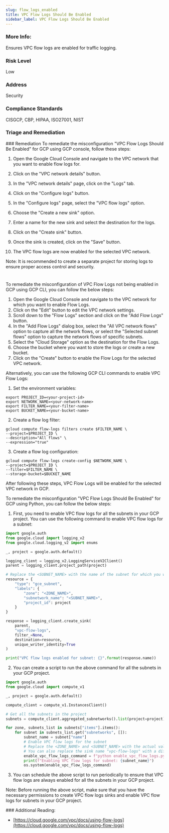```yaml
---
slug: flow_logs_enabled
title: VPC Flow Logs Should Be Enabled
sidebar_label: VPC Flow Logs Should Be Enabled
---
```


### More Info:

Ensures VPC flow logs are enabled for traffic logging.

### Risk Level

Low

### Address

Security

### Compliance Standards

CISGCP, CBP, HIPAA, ISO27001, NIST


### Triage and Remediation
<Tabs>
<Tab title='Remediation'>
### Remediation

<AccordionGroup>
<Accordion title='Using Console' defaultOpen='true'>
To remediate the misconfiguration "VPC Flow Logs Should Be Enabled" for GCP using GCP console, follow these steps:

1. Open the Google Cloud Console and navigate to the VPC network that you want to enable flow logs for.

2. Click on the "VPC network details" button.

3. In the "VPC network details" page, click on the "Logs" tab.

4. Click on the "Configure logs" button.

5. In the "Configure logs" page, select the "VPC flow logs" option.

6. Choose the "Create a new sink" option.

7. Enter a name for the new sink and select the destination for the logs.

8. Click on the "Create sink" button.

9. Once the sink is created, click on the "Save" button.

10. The VPC flow logs are now enabled for the selected VPC network.

Note: It is recommended to create a separate project for storing logs to ensure proper access control and security.

#
</Accordion>

<Accordion title='Using CLI'>
To remediate the misconfiguration of VPC Flow Logs not being enabled in GCP using GCP CLI, you can follow the below steps:

1. Open the Google Cloud Console and navigate to the VPC network for which you want to enable Flow Logs.
2. Click on the "Edit" button to edit the VPC network settings.
3. Scroll down to the "Flow Logs" section and click on the "Add Flow Logs" button.
4. In the "Add Flow Logs" dialog box, select the "All VPC network flows" option to capture all the network flows, or select the "Selected subnet flows" option to capture the network flows of specific subnets.
5. Select the "Cloud Storage" option as the destination for the Flow Logs.
6. Choose the bucket where you want to store the logs or create a new bucket.
7. Click on the "Create" button to enable the Flow Logs for the selected VPC network.

Alternatively, you can use the following GCP CLI commands to enable VPC Flow Logs:

1. Set the environment variables:

```
export PROJECT_ID=<your-project-id>
export NETWORK_NAME=<your-network-name>
export FILTER_NAME=<your-filter-name>
export BUCKET_NAME=<your-bucket-name>
```

2. Create a flow log filter:

```
gcloud compute flow-logs filters create $FILTER_NAME \
--project=$PROJECT_ID \
--description="All flows" \
--expression="true"
```

3. Create a flow log configuration:

```
gcloud compute flow-logs create-config $NETWORK_NAME \
--project=$PROJECT_ID \
--filter=$FILTER_NAME \
--storage-bucket=$BUCKET_NAME
```

After following these steps, VPC Flow Logs will be enabled for the selected VPC network in GCP.
</Accordion>

<Accordion title='Using Python'>
To remediate the misconfiguration "VPC Flow Logs Should Be Enabled" for GCP using Python, you can follow the below steps:

1. First, you need to enable VPC flow logs for all the subnets in your GCP project. You can use the following command to enable VPC flow logs for a subnet:

```python
import google.auth
from google.cloud import logging_v2
from google.cloud.logging_v2 import enums

_, project = google.auth.default()

logging_client = logging_v2.LoggingServiceV2Client()
parent = logging_client.project_path(project)

# Replace the <SUBNET_NAME> with the name of the subnet for which you want to enable VPC flow logs.
resource = {
    "type": "gce_subnet",
    "labels": {
        "zone": "<ZONE_NAME>",
        "subnetwork_name": "<SUBNET_NAME>",
        "project_id": project
    }
}

response = logging_client.create_sink(
    parent, 
    "vpc-flow-logs", 
    filter_=None, 
    destination=resource, 
    unique_writer_identity=True
)

print("VPC flow logs enabled for subnet: {}".format(response.name))
```

2. You can create a script to run the above command for all the subnets in your GCP project.

```python
import google.auth
from google.cloud import compute_v1

_, project = google.auth.default()

compute_client = compute_v1.InstancesClient()

# Get all the subnets in the project
subnets = compute_client.aggregated_subnetworks().list(project=project).execute()

for zone, subnets_list in subnets["items"].items():
    for subnet in subnets_list.get("subnetworks", []):
        subnet_name = subnet["name"]
        # Enable VPC flow logs for the subnet
        # Replace the <ZONE_NAME> and <SUBNET_NAME> with the actual values.
        # You can also replace the sink name "vpc-flow-logs" with a different name.
        enable_vpc_flow_logs_command = f"python enable_vpc_flow_logs.py --zone <ZONE_NAME> --subnet <SUBNET_NAME>"
        print(f"Enabling VPC flow logs for subnet: {subnet_name}")
        os.system(enable_vpc_flow_logs_command)
```

3. You can schedule the above script to run periodically to ensure that VPC flow logs are always enabled for all the subnets in your GCP project.

Note: Before running the above script, make sure that you have the necessary permissions to create VPC flow logs sinks and enable VPC flow logs for subnets in your GCP project.
</Accordion>

</AccordionGroup>
</Tab>
</Tabs>
### Additional Reading:

- [https://cloud.google.com/vpc/docs/using-flow-logs](https://cloud.google.com/vpc/docs/using-flow-logs) 

